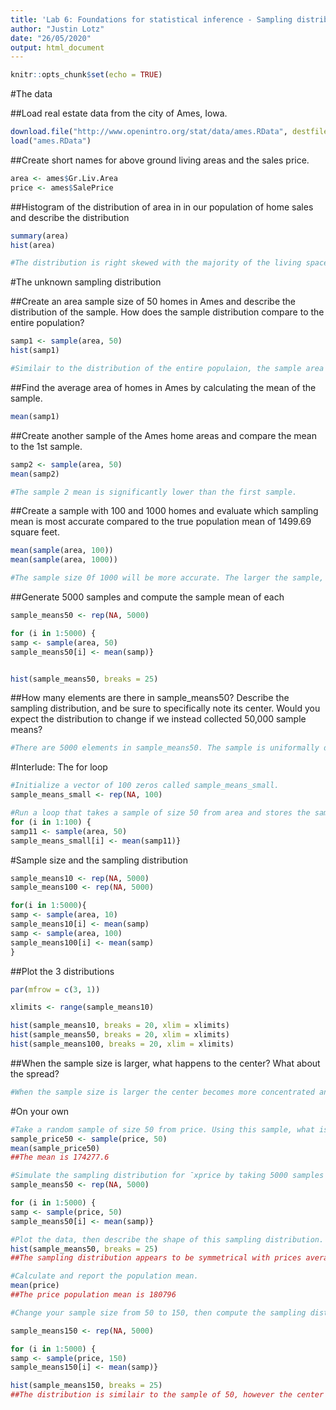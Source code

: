 ---
title: 'Lab 6: Foundations for statistical inference - Sampling distributions'
author: "Justin Lotz"
date: "26/05/2020"
output: html_document
---

```{r setup, include=FALSE}
knitr::opts_chunk$set(echo = TRUE)
```

#The data

##Load real estate data from the city of Ames, Iowa.
```{r}
download.file("http://www.openintro.org/stat/data/ames.RData", destfile = "ames.RData")
load("ames.RData")
```

##Create short names for above ground living areas and the sales price.
```{r}
area <- ames$Gr.Liv.Area
price <- ames$SalePrice
```

##Histogram of the distribution of area in in our population of home sales and describe the distribution
```{r}
summary(area)
hist(area)

#The distribution is right skewed with the majority of the living spaces being between 1000 and 2000 square feet. 
```

#The unknown sampling distribution

##Create an area sample size of 50 homes in Ames and describe the distribution of the sample. How does the sample distribution compare to the entire population?
```{r}
samp1 <- sample(area, 50)
hist(samp1)

#Similair to the distribution of the entire populaion, the sample area distribution is also right skewed with the majority of the homes having a living area of between 1000 and 2000 square feet. This is to be expected since the sample should represent a snpoashot of the populatioin in its entirity.

```

##Find the average area of homes in Ames by calculating the mean of the sample.
```{r}
mean(samp1)
```

##Create another sample of the Ames home areas and compare the mean to the 1st sample.
```{r}
samp2 <- sample(area, 50)
mean(samp2)

#The sample 2 mean is significantly lower than the first sample.
```

##Create a sample with 100 and 1000 homes and evaluate which sampling mean is most accurate compared to the true population mean of 1499.69 square feet.
```{r}
mean(sample(area, 100))
mean(sample(area, 1000))

#The sample size 0f 1000 will be more accurate. The larger the sample, the closer the approximated mean will be to the full population.
```

##Generate 5000 samples and compute the sample mean of each
```{r}
sample_means50 <- rep(NA, 5000)

for (i in 1:5000) {
samp <- sample(area, 50)
sample_means50[i] <- mean(samp)}


hist(sample_means50, breaks = 25)
```

##How many elements are there in sample_means50? Describe the sampling distribution, and be sure to specifically note its center. Would you expect the distribution to change if we instead collected 50,000 sample means?
```{r}
#There are 5000 elements in sample_means50. The sample is uniformally distributed showing that the sampling distribution of the mean is close to 1500. If we had 50000 sample means I would expect the distribution to be even denser around the actual mean of 1499.
```

#Interlude: The for loop
```{r}
#Initialize a vector of 100 zeros called sample_means_small.
sample_means_small <- rep(NA, 100)

#Run a loop that takes a sample of size 50 from area and stores the sample mean in sample_means_small, but only iterate from 1 to 100.
for (i in 1:100) {
samp11 <- sample(area, 50)
sample_means_small[i] <- mean(samp11)}
```

#Sample size and the sampling distribution
```{r}
sample_means10 <- rep(NA, 5000)
sample_means100 <- rep(NA, 5000)

for(i in 1:5000){
samp <- sample(area, 10)
sample_means10[i] <- mean(samp)
samp <- sample(area, 100)
sample_means100[i] <- mean(samp)
}


```

##Plot the 3 distributions
```{r}
par(mfrow = c(3, 1))

xlimits <- range(sample_means10)

hist(sample_means10, breaks = 20, xlim = xlimits)
hist(sample_means50, breaks = 20, xlim = xlimits)
hist(sample_means100, breaks = 20, xlim = xlimits)
```

##When the sample size is larger, what happens to the center? What about the spread?
```{r}
#When the sample size is larger the center becomes more concentrated and the spread becomes narrower.
```

#On your own

```{r}
#Take a random sample of size 50 from price. Using this sample, what is your best point estimate of the population mean?
sample_price50 <- sample(price, 50)
mean(sample_price50)
##The mean is 174277.6

#Simulate the sampling distribution for ¯xprice by taking 5000 samples from the population of size 50 and computing 5000 sample means.
sample_means50 <- rep(NA, 5000)

for (i in 1:5000) {
samp <- sample(price, 50)
sample_means50[i] <- mean(samp)}

#Plot the data, then describe the shape of this sampling distribution.
hist(sample_means50, breaks = 25)
##The sampling distribution appears to be symmetrical with prices averaging at approximately 180000

#Calculate and report the population mean.
mean(price)
##The price population mean is 180796

#Change your sample size from 50 to 150, then compute the sampling distribution using the same method as above, and store these means in a new vector called sample_means150.

sample_means150 <- rep(NA, 5000)

for (i in 1:5000) {
samp <- sample(price, 150)  
sample_means150[i] <- mean(samp)}

hist(sample_means150, breaks = 25)
##The distribution is similair to the sample of 50, however the center is more concentrated at 180 000.




```




